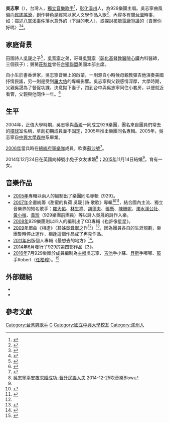 
'''吳志寧'''（{{bd|1978年12月24日}}），台灣人，[[獨立音樂|獨立音樂]][[歌手|歌手]]<ref>{{Cite journal|title=台灣獨立音樂的生產政治|author=簡妙如|url=http://s3.amazonaws.com/academia.edu.documents/32279411/2013_%E5%8F%B0%E7%81%A3%E7%8D%A8%E7%AB%8B%E9%9F%B3%E6%A8%82%E7%9A%84%E7%94%9F%E7%94%A2%E6%94%BF%E6%B2%BB.pdf?AWSAccessKeyId=AKIAJ56TQJRTWSMTNPEA&Expires=1469780388&Signature=JuVInQ4l6zjk5iqk0x1CQ%2Bqsr%2FU%3D&response-content-disposition=inline%3B%20filename%3D32279411.pdf|journal=思想|accessdate=2016-07-29|issue=24|doi=|others=|year=2013|volume=|page=101-121|pmid=}}</ref>，[[彰化縣|彰化]][[溪州|溪州]]人，為929樂團主唱。吳志寧曲風偏向[[民谣摇滚|民謠搖滾]]，創作特色是經常以家人文學作品入歌<ref>{{Cite web|url=http://www.mottimes.com/cht/interview_detail.php?serial=103|title=【風和日麗‧連連看】甜蜜的負荷長大了！吳晟×吳志寧的夏夜長談 - MOT TIMES 明日誌|accessdate=2016-07-29|author=張鐵志|date=2012-08-23|archive-date=2020-10-27|archive-url=https://web.archive.org/web/20201027174401/http://mottimes.com/cht/interview_detail.php?serial=103|dead-url=no}}</ref>，內容多有關[[台灣|台灣]]時事，如：描述[[八掌溪事件|八掌溪事件]]落水意外的〈下游的老人〉，或探討[[龍門核能發電廠|核能電廠爭議]]的〈貢寮你好嗎〉<ref>{{Cite news|url=http://castnet.nctu.edu.tw/castnet/article/1922?issueID=81|title=民謠搖滾——929的音樂世界|last=陳|first=怡儒|date=2009-11-08|work=喀報|publisher=[[國立交通大學|國立交通大學]]傳播與科技學系|accessdate=2009-11-08|archive-date=2020-09-29|archive-url=https://web.archive.org/web/20200929011904/https://castnet.nctu.edu.tw/castnet/article/1922?issueID=81|dead-url=no}}</ref><ref>{{Cite web|url=http://blog.litv.tv/blog/post/36831541-%25E3%2580%2590%25E6%25AF%258F%25E6%259C%2588%25E7%258D%25A8%25E7%25AB%258B%25E6%258E%25A8%25E8%2596%25A6%25E3%2580%2591%25E4%25BD%25A0%25E8%25AA%258D%25E8%25AD%2598%25E5%2590%25B3%25E5%25BF%2597%25E5%25AF%25A7%25E5%2597%258E%25EF%25BC%259F|title=【每月獨立推薦】你認識吳志寧嗎？ @ 一起 輕‧生活！痞客邦 PIXNET|accessdate=2016-07-29|author=Ted|date=2012-02-15|last=|first=|publisher=(tivo) LiTV|language=zh-TW|archive-url=https://web.archive.org/web/20160817122207/http://blog.litv.tv/blog/post/36831541-%25E3%2580%2590%25E6%25AF%258F%25E6%259C%2588%25E7%258D%25A8%25E7%25AB%258B%25E6%258E%25A8%25E8%2596%25A6%25E3%2580%2591%25E4%25BD%25A0%25E8%25AA%258D%25E8%25AD%2598%25E5%2590%25B3%25E5%25BF%2597%25E5%25AF%25A7%25E5%2597%258E%25EF%25BC%259F|archive-date=2016-08-17|dead-url=yes}}</ref>。

==家庭背景==
田園詩人[[吳晟|吳晟]]之子<ref name=":0">{{Cite web|url=http://www.cw.com.tw/article/article.action?id=5064352|title=吳志寧：我和爸爸的「爌肉飯」（人物觀點）|accessdate=2016-07-28|author=鄧凱元、何榮幸|date=2015-02-03|publisher=天下雜誌|language=zh-TW|archive-date=2019-05-17|archive-url=https://web.archive.org/web/20190517052129/https://www.cw.com.tw/article/article.action?id=5064352|dead-url=no}}</ref>，[[吳音寧|吳音寧]]之弟，哥哥[[吳賢寧|吳賢寧]]（[[彰化基督教醫院|彰化基督教醫院]][[心臟|心臟]]內科醫師，三個孩子）；舅舅[[莊秋雄|莊秋雄]]曾任[[台獨聯盟|台獨聯盟]]美國本部主席。

自小生於書香世家，吳志寧音樂上的啟蒙，一則源自小時候母親教彈吉他演奏美國抒情民謠，另一則是受到[[羅大佑|羅大佑]]的專輯影響。吳志寧與父親感情深厚，大學時期，父親吳晟為了督促功課，決意拋下妻子，跑到台中與吳志寧同住小套房，以便就近看管，父親與他同住一年。<ref>{{Cite web|title=《只有青春唱不停》吳志寧：與父親在創作路上攜手同行|url=http://okapi.books.com.tw/index.php/p3/p3_detail/sn/3236|work=博客來OKAPI|accessdate=2019-04-29|language=zh-tw|archive-date=2015-03-08|archive-url=https://web.archive.org/web/20150308175652/http://okapi.books.com.tw/index.php/p3/p3_detail/sn/3236|dead-url=no}}</ref>

== 生平 ==
2004年，正值大學時期，吳志寧與[[黃玠|黃玠]]一同成立929樂團，團名來自團員們常去的[[撞球|撞球]]室名稱，草創初期成員並不固定，2005年推出樂團同名專輯。2005年，吳志寧自[[中興大學|中興大學]][[森林|森林]]系畢業。

[[2006年|2006年]]當兵時在[[總統府|總統府]][[軍樂隊|軍樂隊]]成員，吹奏[[蘇沙號|蘇沙號]]<ref>{{Cite news|url=|title=吳志寧 總統府前吹蘇沙號|last=賴|first=素鈴|date=2006-03-30|work=民生報|accessdate=2016-07-29|作者=}}</ref>。

2014年12月24日在英國向綽號小兔子女友求婚<ref>[https://blow.streetvoice.com/5903 吳志寧平安夜求婚成功-晉升民謠人夫] {{Wayback|url=https://blow.streetvoice.com/5903 |date=20210301202504 }}2014-12-25吹音樂Blow</ref>；[[2015年|2015年]]11月14日結婚<ref name=":0" />，育有一女。

==音樂作品==

*[[2005年|2005年]]專輯以兩人的編制出了樂團同名專輯《929》。
*[[2007年|2007年]]企畫統籌《甜蜜的負荷 吳晟│詩‧歌歌》專輯<ref>{{Cite web|url=http://www.ym.edu.tw/ymnews/186/a3_4.html|title=2009賴和音樂會─11/25於活動中心表演廳與你相約|accessdate=2016-07-29|author=|date=|year=2009|work=www.ym.edu.tw|publisher=陽明電子報|archive-date=2019-05-18|archive-url=https://web.archive.org/web/20190518102329/https://www.ym.edu.tw/ymnews/186/a3_4.html|dead-url=no}}</ref><ref>{{Cite news|url=http://castnet.nctu.edu.tw/castnet/article/3086?issueID=124|title=甜蜜的負荷 形塑台灣認同|last=張|first=宇翔|date=2011-04-03|work=喀報|publisher=[[國立交通大學|國立交通大學]]傳播與科技學系|accessdate=2016-07-29|archive-date=2020-08-10|archive-url=https://web.archive.org/web/20200810091225/https://castnet.nctu.edu.tw/castnet/article/3086?issueID=124|dead-url=no}}</ref>，結合國內主流、獨立音樂界的知名歌手：[[羅大佑|羅大佑]]、[[林生祥|林生祥]]、[[胡德夫|胡德夫]]、[[張懸|張懸]]、[[陳珊妮|陳珊妮]]、[[濁水溪公社|濁水溪公社]]、[[黃小楨|黃小楨]]、[[黃玠|黃玠]]（929樂團前團員）等以詩人吳晟的詩作入樂。
*[[2008年|2008年]]929樂團則以四人的編制出了CD專輯《也許像星星》。
*[[2009年|2009年]]單曲《相逢》（其姊[[吳音寧|吳音寧]]之作<ref name=":1" />）<ref name=":1">{{Cite web|url=http://castnet.nctu.edu.tw/castnet/article/3515?issueID=139|title=最想去的地方|accessdate=2016-07-29|author=陳昱均|date=2011-10-09|work=喀報|publisher=[[國立交通大學|國立交通大學]]傳播與科技學系|archive-date=2020-08-11|archive-url=https://web.archive.org/web/20200811191223/https://castnet.nctu.edu.tw/castnet/article/3515?issueID=139|dead-url=no}}</ref>，因為團員各自的生涯規劃，樂團暫時停止運作，相逢這個作品成了再見作品。
*[[2011年|2011年]]出版個人專輯《最想去的地方》<ref>{{Cite web|url=https://www.kkbox.com/tw/tc/artist/gPveBBVe6mhmaF90F0j1g08J-index-1.html|title=吳志寧|accessdate=2016-07-29|work=KKBOX|archive-date=2020-08-09|archive-url=https://web.archive.org/web/20200809151337/http://www.kkbox.com/tw/tc/artist/gPveBBVe6mhmaF90F0j1g08J-index-1.html|dead-url=no}}</ref>。
*[[2014年|2014年]]6月發行了929的第四部作品《3》。
*[[2016年|2016年]]7月929樂團於成員編制為[[主唱|主唱]]吳志寧、[[吉他|吉他]]手小蘇、[[貝斯|貝斯]]手嘟嘟、[[鼓|鼓]]手Robert（[[任柏璋|任柏璋]]）。<ref>{{Cite web|url=http://www.agoodday.com/blog/?p=6706|title=風和日麗  » Blog Archive   » 929樂團|accessdate=2016-07-29|author=|date=2012-09-01|work=www.agoodday.com|publisher=風和日麗唱片行|archive-date=2018-06-16|archive-url=https://web.archive.org/web/20180616103629/http://www.agoodday.com/blog/?p=6706|dead-url=no}}</ref><br />

== 外部鏈結 ==
* {{Facebook|zulinwu/}}
* {{Facebook|929band|929樂團}}
== 參考文獻 ==
{{Reflist}}

[[Category:台湾男歌手|Category:台湾男歌手]]
[[Category:吳姓|C]]
[[Category:國立中興大學校友|Category:國立中興大學校友]]
[[Category:溪州人|Category:溪州人]]
